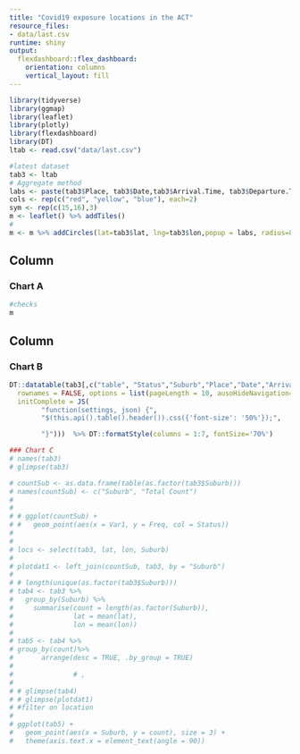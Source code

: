 ```yaml
---
title: "Covid19 exposure locations in the ACT"
resource_files:
- data/last.csv
runtime: shiny
output:
  flexdashboard::flex_dashboard:
    orientation: columns
    vertical_layout: fill
---
```


```r
library(tidyverse)
library(ggmap)
library(leaflet)
library(plotly)
library(flexdashboard)
library(DT)
ltab <- read.csv("data/last.csv")

#latest dataset
tab3 <- ltab
# Aggregate method
labs <- paste(tab3$Place, tab3$Date,tab3$Arrival.Time, tab3$Departure.Time, sep="<br/>") 
cols <- rep(c("red", "yellow", "blue"), each=2)
sym <- rep(c(15,16),3)
m <- leaflet() %>% addTiles()
# 
m <- m %>% addCircles(lat=tab3$lat, lng=tab3$lon,popup = labs, radius=8,weight=8, fillOpacity = 1, fillColor = cols[as.numeric(factor(tab3$type))], color = cols[as.numeric(factor(tab3$type))], opacity = 1)

```

Column {data-width=450}
-----------------------------------------------------------------------

### Chart A

```r

#checks 
m


```

Column {data-width=350}
-----------------------------------------------------------------------

### Chart B

```r
DT::datatable(tab3[,c("table", "Status","Suburb","Place","Date","Arrival.Time","Departure.Time")],
  rownames = FALSE, options = list(pageLength = 10, ausoHideNavigation=TRUE, 
  initComplete = JS(
        "function(settings, json) {",
        "$(this.api().table().header()).css({'font-size': '50%'});",

        "}")))  %>% DT::formatStyle(columns = 1:7, fontSize='70%')
```



```r
### Chart C
# names(tab3)
# glimpse(tab3)

# countSub <- as.data.frame(table(as.factor(tab3$Suburb)))
# names(countSub) <- c("Suburb", "Total Count")
# 
# 
# # ggplot(countSub) + 
# #   geom_point(aes(x = Var1, y = Freq, col = Status))
# 
# 
# locs <- select(tab3, lat, lon, Suburb)
# 
# plotdat1 <- left_join(countSub, tab3, by = "Suburb")
# 
# # length(unique(as.factor(tab3$Suburb)))
# tab4 <- tab3 %>%
#   group_by(Suburb) %>%
#     summarise(count = length(as.factor(Suburb)),
#               lat = mean(lat),
#               lon = mean(lon)) 
# 
# tab5 <- tab4 %>%
# group_by(count)%>%
#       arrange(desc = TRUE, .by_group = TRUE)
#               
#               # ,
# 
# # glimpse(tab4)
# # glimpse(plotdat1)
# #filter on location
# 
# ggplot(tab5) + 
#   geom_point(aes(x = Suburb, y = count), size = 3) + 
#   theme(axis.text.x = element_text(angle = 90))
```

